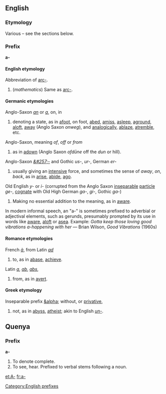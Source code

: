 ==English==
===Etymology===
Various &ndash; see the sections below.

===Prefix===
'''a-'''

====English etymology====
Abbreviation of [[arc-]].
#(''mathematics'') Same as [[arc-]].

====Germanic etymologies====
Anglo-Saxon ''[[an]]'' or ''[[a]]'', on, in
#denoting a state, as in [[afoot]], on foot, [[abed]], [[amiss]], [[asleep]], [[aground]], [[aloft]], [[away]] (Anglo Saxon ''onweg''), and [[analogically]], [[ablaze]], [[atremble]], etc.
Anglo-Saxon, meaning ''of'', ''off'' or ''from''
#as in [[adown]] (Anglo Saxon ''ofd&#363;ne'' off the ''dun'' or hill). 
Anglo-Saxon ''[[&#257;-]]'' and Gothic ''us-'', ''ur-'', German ''er-''
#usually giving an [[intensive]] force, and sometimes the sense of ''away'', ''on'', ''back'', as in [[arise]], [[abide]], [[ago]]. 
Old English ''y-'' or ''i-'' (corrupted from the Anglo Saxon [[inseparable]] [[particle]] ''ge- '', [[cognate]] with Old High German ''ga-'', ''gi-'', Gothic ''ga-'')
#Making no essential addition to the meaning, as in [[aware]].
In modern informal speech, an "a-" is sometimes prefixed to adverbial or adjectival elements, such as gerunds, presumably prompted by its use in words like [[aware]], [[aloft]] or [[asea]]. Example: ''Gotta keep those loving good vibrations a-happening with her'' &mdash; Brian Wilson, ''Good Vibrations'' (1960s)


====Romance etymologies====
French ''[[à]]'', from Latin ''[[ad]]''

#to, as in [[abase]], [[achieve]]. 
Latin ''[[a]]'', ''[[ab]]'', ''[[abs]]'', 
#from, as in [[avert]].

====Greek etymology====
Inseparable prefix [[&alpha]]; without, or [[privative]],
#not, as in [[abyss]], [[atheist]]; akin to English ''[[un-]]''.

[[Category:English prefixes]]

==Quenya==
===Prefix===
'''a-'''
# To denote complete.
# To see, hear. Prefixed to verbal stems following a noun.

[[et:A-]]
[[fr:a-]]
